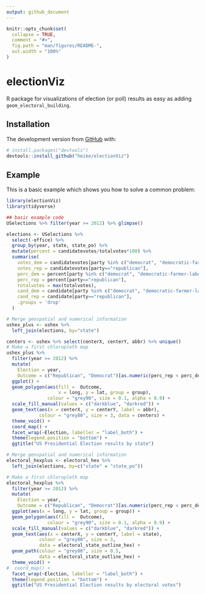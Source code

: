```yaml
---
output: github_document
---
```


<!-- README.md is generated from README.Rmd. Please edit that file -->



```r
knitr::opts_chunk$set(
  collapse = TRUE,
  comment = "#>",
  fig.path = "man/figures/README-",
  out.width = "100%"
)
```

# electionViz

<!-- badges: start -->
<!-- badges: end -->

R package for visualizations of election (or poll) results as easy as adding `geom_electoral_building`.

## Installation

The development version from [GitHub](https://github.com/) with:

``` r
# install.packages("devtools")
devtools::install_github("heike/electionViz")
```
## Example

This is a basic example which shows you how to solve a common problem:

```r
library(electionViz)
library(tidyverse)

## basic example code
USelections %>% filter(year >= 2012) %>% glimpse()

elections <- USelections %>% 
  select(-office) %>%
  group_by(year, state, state_po) %>%
  mutate(percent = candidatevotes/totalvotes*100) %>%
  summarise(
    votes_dem = candidatevotes[party %in% c("democrat", "democratic-farmer-labor")],
    votes_rep = candidatevotes[party=="republican"],
    perc_dem = percent[party %in% c("democrat", "democratic-farmer-labor")],
    perc_rep = percent[party=="republican"],
    totalvotes = max(totalvotes),
    cand_dem = candidate[party %in% c("democrat", "democratic-farmer-labor")],
    cand_rep = candidate[party=="republican"],
    .groups = 'drop'
  )

# Merge geospatial and numerical information
ushex_plus <- ushex %>%
  left_join(elections, by="state")

centers <- ushex %>% select(centerX, centerY, abbr) %>% unique()
# Make a first chloropleth map
ushex_plus %>%
  filter(year >= 2012) %>%
  mutate(
    Election = year,
    Outcome = c("Republican", "Democrat")[as.numeric(perc_rep < perc_dem) + 1]) %>%
  ggplot() +
  geom_polygon(aes(fill =  Outcome, 
                   x = long, y = lat, group = group), 
               colour = "grey90", size = 0.1, alpha = 0.9) +
  scale_fill_manual(values = c("darkblue", "darkred")) +
  geom_text(aes(x = centerX, y = centerY, label = abbr), 
            colour = "grey80", size = 3, data = centers) +
  theme_void() +
  coord_map() +
  facet_wrap(~Election, labeller = "label_both") +
  theme(legend.position = "bottom") +
  ggtitle("US Presidential Election results by state")
```
 

```r
# Merge geospatial and numerical information
electoral_hexplus <- electoral_hex %>%
  left_join(elections, by=c("state" = "state_po"))

# Make a first chloropleth map
electoral_hexplus %>%
  filter(year >= 2012) %>%
  mutate(
    Election = year,
    Outcome = c("Republican", "Democrat")[as.numeric(perc_rep < perc_dem) + 1]) %>%
  ggplot(aes(x = long, y = lat, group = group)) +
  geom_polygon(aes(fill =  Outcome), 
               colour = "grey90", size = 0.1, alpha = 0.9) +
  scale_fill_manual(values = c("darkblue", "darkred")) +
  geom_text(aes(x = centerX, y = centerY, label = state), 
            colour = "grey80", size = 3, 
            data = electoral_state_outline_hex) +
  geom_path(colour = "grey80", size = 0.5, 
            data = electoral_state_outline_hex) +
  theme_void() +
#  coord_map() +
  facet_wrap(~Election, labeller = "label_both") +
  theme(legend.position = "bottom") +
  ggtitle("US Presidential Election results by electoral votes")
```



